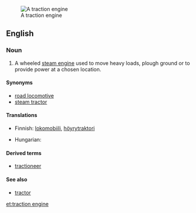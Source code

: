 [[Image:CASE Black Lady vr.jpg|thumb|A traction engine]]
==English==
{{wikipedia}}

===Noun===
{{en-noun|sg=[[traction]] [[engine]]}}

# A wheeled [[steam engine]] used to move heavy loads, plough ground or to provide power at a chosen location.

====Synonyms====
* [[road locomotive]]
* [[steam tractor]]

====Translations====
{{trans-top|steam engine}}
* Finnish: [[lokomobiili]], [[höyrytraktori]]
{{trans-mid}}
* Hungarian: {{t-|hu|lokomobil}}
{{trans-bottom}}

====Derived terms====
* [[tractioneer]]

====See also====
* [[tractor]]

[[et:traction engine]]